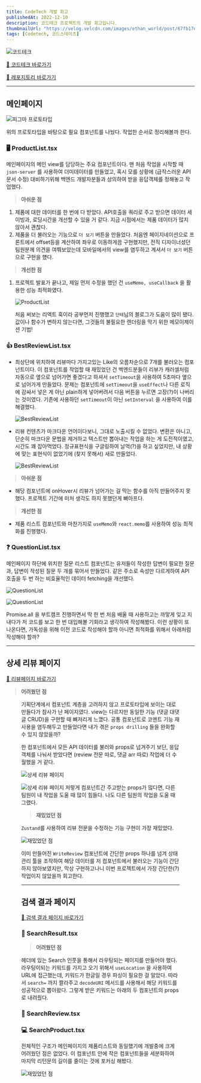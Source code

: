 ```yaml
---
title: CodeTech 개발 회고
publishedAt: 2022-12-10
description: 코드테크 프로젝트의 개발 회고입니다.
thumbnailUrl: "https://velog.velcdn.com/images/ethan_world/post/67fb17d4-1d79-4b7b-b1df-4aff27929bfb/image.ico"
tags: [Codetech, 코드스테이츠]
---
```


<Image
  src="https://velog.velcdn.com/images/ethan_world/post/03646744-5eb1-46a1-851b-13ad2dac19c7/image.gif"
  width={600}
  height={80}
  alt="코드테크"
/>

[📎 코드테크 바로가기](https://codetech.nworld.dev/)

[🌿 레포지토리 바로가기](https://github.com/codestates-seb/seb40_main_011)

---

## 메인페이지

<Image
  src="https://velog.velcdn.com/images/ethan_world/post/81eaf75a-6684-4554-93e9-308fdfbc6f8f/image.png"
  width={500}
  height={80}
  alt="피그마 프로토타입"
/>

위의 프로토타입을 바탕으로 필요 컴포넌트를 나눴다. 작업한 순서로 정리해볼까 한다.

### 🖥 ProductList.tsx

메인페이지의 메인 view를 담당하는 주요 컴포넌트이다. 맨 처음 작업을 시작할 때 `json-server` 를 사용하여 더미데이터를 만들었고, 혹시 모를 상황에 (급작스러운 API문서 수정) 대비하기위해 백엔드 개발자분들과 상의하여 받을 응답객체를 정해놓고 작업했다.

> **아쉬운 점**

1. 제품에 대한 데이터를 한 번에 다 받았다. API호출을 쿼리로 주고 받으면 데이터 세이빙과, 로딩시간을 개선할 수 있을 거 같다. 지금 시점에서는 제품 데이터가 많지 않아서 괜찮다.
2. 제품을 더 불러오는 기능으로 `더 보기` 버튼을 만들었다. 처음엔 페이지네이션으로 프론트에서 offset등을 계산하여 좌우로 이동하게끔 구현했지만, 전직 디자이너셨던 팀원분께 의견을 여쭤보았는데 모바일에서의 view를 염두하고 계셔서 `더 보기` 버튼으로 구현을 헀다.

> **개선한 점**

1. 프로젝트 발표가 끝나고, 제일 먼저 수정을 했던 건 `useMemo, useCallback` 을 활용한 성능 최적화였다.

   <Image
     src="https://velog.velcdn.com/images/ethan_world/post/cdc0a473-6abc-4f93-8942-09beb4c487a0/image.png"
     width={500}
     height={80}
     alt="ProductList"
   />

   처음 써보는 리엑트 훅이라 공부먼저 진행했고 `단테`님의 블로그가 도움이 많이 됐다. 값이나 함수가 변하지 않는다면, 그것들의 불필요한 렌더링을 막기 위한 메모이제이션 기법!

### 👍 BestReviewList.tsx

- 최상단에 위치하여 리뷰마다 가지고있는 Like의 오름차순으로 7개를 불러오는 컴포넌트이다. 이 컴포넌트를 작업할 때 재밌었던 건 백엔드분들이 리뷰가 캐러셀처럼 자동으로 옆으로 넘어가면 좋겠다고 하셔서 `setTimeout`을 사용하여 5초마다 옆으로 넘어가게 만들었다. 문제는 컴포넌트에 `setTimeout`을 `useEffect`나 다른 로직에 감싸서 넣은 게 아닌 plain하게 넣어버려서 다음 버튼을 누르면 고장(?)이 나버리는 것이였다. 기존에 사용하던 `setTimeout`이 아닌 `setInterval` 을 사용하여 이를 해결했다.

  <Image
    src="https://velog.velcdn.com/images/ethan_world/post/04258d0c-36ae-4a2f-a49d-f7f1ad00eb1b/image.png"
    width={500}
    height={80}
    alt="BestReviewList"
  />

- 리뷰 컨텐츠가 마크다운 언어이다보니, 그대로 노출시킬 수 없었다. 변환은 아니고, 단순히 마크다운 문법을 제거하고 텍스트만 뽑아내는 작업을 하는 게 도전적이였고, 시간도 꽤 잡아먹었다. 정규표현식을 구글링하여 날먹(?)을 하고 싶었지만, 내 상황에 맞는 표현식이 없었기에 (찾지 못해서) 새로 만들었다.

  <Image
    src="https://velog.velcdn.com/images/ethan_world/post/7b16b6d3-cb76-4e8a-9600-df2ca8f910ab/image.png"
    width={500}
    height={80}
    alt="BestReviewList"
  />

> **아쉬운 점**

- 해당 컴포넌트에 onHover시 리뷰가 넘어가는 걸 막는 함수를 아직 만들어주지 못했다. 프로젝트 기간에 미처 생각도 하지 못했던게 뼈아프다.

> **개선한 점**

- 제품 리스트 컴포넌트와 마찬가지로 `useMemo`와 `react.memo`를 사용하여 성능 최적화를 진행했다.

### ❓ QuestionList.tsx

메인페이지 하단에 위치한 질문 리스트 컴포넌트는 유저들이 작성한 답변이 필요한 질문과, 답변이 작성된 질문 두 개를 묶어서 만들었다. 같은 주소로 속성만 다르게하여 API 호출을 두 번 하는 비효율적인 데이터 fetching을 개선했다.

<Image
  src="https://velog.velcdn.com/images/ethan_world/post/c13bd703-1632-4860-923a-798b61a4e2bc/image.png"
  width={500}
  height={80}
  alt="QuestionList"
  className="mb-4"
/>

<Image
  src="https://velog.velcdn.com/images/ethan_world/post/93f16f81-311c-4e4b-a9a9-0ae55e9494f9/image.png"
  width={500}
  height={80}
  alt="QuestionList"
/>

Promise.all 을 부트캠프 진행하면서 딱 한 번 처음 배울 때 사용하고는 까맣게 잊고 지내다가 저 코드를 보고 한 번 대입해볼 기회라고 생각하여 작성해봤다. 이런 상황이 또 나온다면, 가독성을 위해 이전 코드로 작성해야 할까 아니면 최적화를 위해서 아래처럼 작성해야 할까?

---

## 상세 리뷰 페이지

[📎 리뷰페이지 바로가기](https://codetech.nworld.dev/review/4)

> **어려웠던 점**

<Figure
  image="https://velog.velcdn.com/images/ethan_world/post/56728b91-08fc-4812-b83d-f3261f79ca86/image.png"
  caption="(좌에서 우로 수정하는 것 보다 그냥 우로 만드는게 더 쉽다...)"
/>

기획단계에서 컴포넌트 계층을 고려하지 않고 프로토타입에 보이는 대로 만들다가 참사가 난 페이지였다.
view는 다르지만 동일한 기능 (댓글 대댓글 CRUD)을 구현할 때 뼈저리게 느꼈다. 공통 컴포넌트로 코멘트 기능 재사용을 염두해두고 만들었다면 내가 겪은 `props drilling` 들을 완화할 수 있지 않았을까?

한 컴포넌트에서 모든 API 데이터를 불러와 props로 넘겨주기 보단, 응답객체를 나눠서 받았다면 (review 전문 따로, 댓글 arr 따로) 작업에 더 수월했을 거 같다.

<Image
  src="https://velog.velcdn.com/images/ethan_world/post/c586e49a-1806-420e-a364-4c756f53f6f0/image.png"
  width={500}
  height={80}
  alt="상세 리뷰 페이지"
/>

<Image
  src="https://velog.velcdn.com/images/ethan_world/post/f4ae1a15-7535-47f5-baaa-a1a670846720/image.png"
  width={500}
  height={80}
  alt="상세 리뷰 페이지"
/>
저렇게 컴포넌트간 주고받는 props가 많다면, 다른 팀원이 내 작업을 도울 때 많이 힘들다.
나도 다른 팀원의 작업을 도울 때 그랬다.

> **재밌었던 점**

`Zustand`를 사용하여 리뷰 전문을 수정하는 기능 구현이 가장 재밌었다.

<Image
  src="https://velog.velcdn.com/images/ethan_world/post/bdc66276-0f08-40f4-84ad-9620da032a48/image.gif"
  width={500}
  height={80}
  alt="재밌었던 점"
/>

이미 만들어진 `WriteReview` 컴포넌트에 간단한 props 하나를 넘겨 상태관리 툴을 조작하여 해당 데이터를 저 컴포넌트에서 불러오는 기능이 간단하지 않아보였지만, 막상 구현하고나니 이번 프로젝트에서 가장 간단한(?) 작업이지 않았을까 회고한다.

---

## 검색 결과 페이지

[📎 검색 결과 페이지 바로가기](https://codetech.nworld.dev/search?search=%EB%A7%A5)

### 🎨 SearchResult.tsx

> **어려웠던 점**

헤더에 있는 Search 인풋을 통해서 라우팅되는 페이지를 만들어야 했다. 라우팅이되는 키워드를 가지고 오기 위해서 `useLocation` 을 사용하여 URL에 접근했는데, 키워드가 한글일 경우 파싱이 필요한 걸 알았다.
따라서 `search=` 까지 짤라주고 `decodeURI` 메서드를 사용해서 해당 키워드를 성공적으로 뽑아왔다. 그렇게 받은 키워드는 아래의 두 컴포넌트의 props로 내려줬다.

### 📝 SearchReview.tsx

### 💻 SearchProduct.tsx

전체적인 구조가 메인페이지의 제품리스트와 동일했기에 개발중에 크게 어려웠던 점은 없었다. 이 컴포넌트 안에 작은 컴포넌트들을 세분화하여 마지막 리턴문의 길이를 줄이는 것에 포커싱 해봤다.

<Image
  src="https://velog.velcdn.com/images/ethan_world/post/91e82c33-c713-4d47-89ee-c8d302b9fe16/image.png"
  width={600}
  height={80}
  alt="재밌었던 점"
/>
